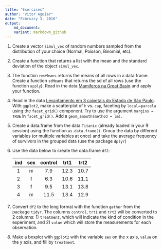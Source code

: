 ```yaml
---
title: "Exercises"
author: "Vitor Aguiar"
date: "February 3, 2016"
output: 
    md_document:
    variant: markdown_github
---
```


1. Create a vector `simul_vec` of random numbers sampled from the distribution of your choice (Normal, Poisson, Binomial, etc).

2. Create a function that returns a list with the mean and the standard deviation of the object `simul_vec`.

3. The function `rowMeans` returns the means of all rows in a data.frame. Create a function `sdMeans` that returns the sd of all rows (use the function `apply`). Read in the data [Mamiferos na Great Basin](http://ecologia.ib.usp.br/bie5782/lib/exe/fetch.php?media=dados:gbmam93.csv) and apply your function.

4. Read in the data [Levantamento em 3 caixetais do Estado de São Paulo](http://ecologia.ib.usp.br/bie5782/lib/exe/fetch.php?media=dados:caixeta.csv). With `ggplot2`, make a scatterplot of `h` vs. `cap`, faceting by `local`~`parcela` using the `facet_grid()` component. Try to use the argument `margins = TRUE` in `facet_grid()`. Add a `geom_smooth(method = lm)`.

5. Create a data.frame from the data `Titanic` (already loaded in your R session) using the function `as.data.frame()`. Group the data by different variables (or multiple variables at once) and take the average frequency of survivors in the grouped data (use the package `dplyr`)

6. Use the data below to create the data.frame `df2`:

    | ind | sex | control | trt1 | trt2 |
    |:---:|:---:|:-------:|:----:|:----:|  
    |  1  |  m  |   7.9   | 12.3 | 10.7 |
    |  2  |  f  |   6.3   | 10.6 | 11.1 |
    |  3  |  f  |   9.5   | 13.1 | 13.8 |
    |  4  |  m  |  11.5   | 13.4 | 12.9 |

7. Convert `df2` to the long format with the function `gather` from the package `tidyr`. The columns `control`, `trt1` and `trt2` will be converted to 2 columns: 1) `treatment`, which will indicate the kind of condition in the experiment, and 2) `value` which will store the measurements for each observation.

8. Make a boxplot with `ggplot2` with the variable `sex` on the x axis, `value` on the y axis, and fill by `treatment`.